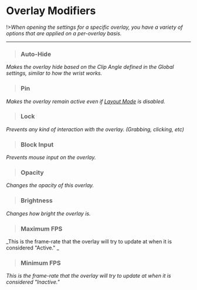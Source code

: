 # Overlay Modifiers
!>_When opening the settings for a specific overlay, you have a variety of options that are applied on a per-overlay basis._

***

>### Auto-Hide
_Makes the overlay hide based on the Clip Angle defined in the Global settings, similar to how the wrist works._

>### Pin
_Makes the overlay remain active even if [Layout Mode](https://github.com/Xiexe/XSOverlayDocumentation/wiki/Getting-Started#layout-mode) is disabled._

>### Lock
_Prevents any kind of interaction with the overlay. (Grabbing, clicking, etc)_

>### Block Input
_Prevents mouse input on the overlay._

>### Opacity
_Changes the opacity of this overlay._

>### Brightness
_Changes how bright the overlay is._

>### Maximum FPS
_This is the frame-rate that the overlay will try to update at when it is considered "Active." _

>### Minimum FPS
_This is the frame-rate that the overlay will try to update at when it is considered "Inactive."_